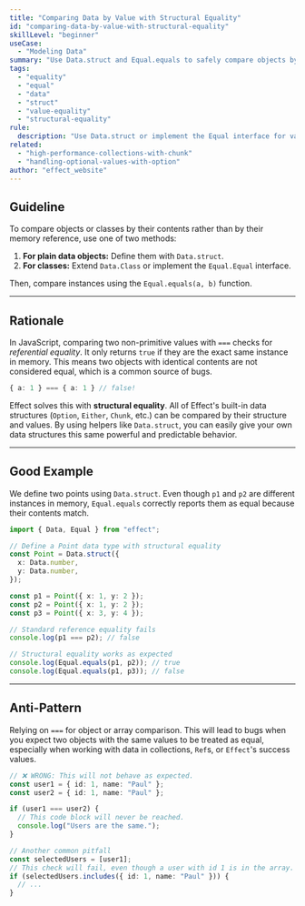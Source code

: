 ```yaml
---
title: "Comparing Data by Value with Structural Equality"
id: "comparing-data-by-value-with-structural-equality"
skillLevel: "beginner"
useCase:
  - "Modeling Data"
summary: "Use Data.struct and Equal.equals to safely compare objects by their value instead of their reference, avoiding common JavaScript pitfalls."
tags:
  - "equality"
  - "equal"
  - "data"
  - "struct"
  - "value-equality"
  - "structural-equality"
rule:
  description: "Use Data.struct or implement the Equal interface for value-based comparison of objects and classes."
related:
  - "high-performance-collections-with-chunk"
  - "handling-optional-values-with-option"
author: "effect_website"
---
```


## Guideline

To compare objects or classes by their contents rather than by their memory reference, use one of two methods:
1.  **For plain data objects:** Define them with `Data.struct`.
2.  **For classes:** Extend `Data.Class` or implement the `Equal.Equal` interface.

Then, compare instances using the `Equal.equals(a, b)` function.

---

## Rationale

In JavaScript, comparing two non-primitive values with `===` checks for *referential equality*. It only returns `true` if they are the exact same instance in memory. This means two objects with identical contents are not considered equal, which is a common source of bugs.

```typescript
{ a: 1 } === { a: 1 } // false!
```

Effect solves this with **structural equality**. All of Effect's built-in data structures (`Option`, `Either`, `Chunk`, etc.) can be compared by their structure and values. By using helpers like `Data.struct`, you can easily give your own data structures this same powerful and predictable behavior.

---

## Good Example

We define two points using `Data.struct`. Even though `p1` and `p2` are different instances in memory, `Equal.equals` correctly reports them as equal because their contents match.

```typescript
import { Data, Equal } from "effect";

// Define a Point data type with structural equality
const Point = Data.struct({
  x: Data.number,
  y: Data.number,
});

const p1 = Point({ x: 1, y: 2 });
const p2 = Point({ x: 1, y: 2 });
const p3 = Point({ x: 3, y: 4 });

// Standard reference equality fails
console.log(p1 === p2); // false

// Structural equality works as expected
console.log(Equal.equals(p1, p2)); // true
console.log(Equal.equals(p1, p3)); // false
```

---

## Anti-Pattern

Relying on `===` for object or array comparison. This will lead to bugs when you expect two objects with the same values to be treated as equal, especially when working with data in collections, `Ref`s, or `Effect`'s success values.

```typescript
// ❌ WRONG: This will not behave as expected.
const user1 = { id: 1, name: "Paul" };
const user2 = { id: 1, name: "Paul" };

if (user1 === user2) {
  // This code block will never be reached.
  console.log("Users are the same.");
}

// Another common pitfall
const selectedUsers = [user1];
// This check will fail, even though a user with id 1 is in the array.
if (selectedUsers.includes({ id: 1, name: "Paul" })) {
  // ...
}
```